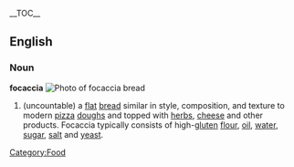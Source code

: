 {{wikipedia}} __TOC__
==English==
===Noun===

'''focaccia'''
[[Image:focaccia.png|thumb|Photo of focaccia bread]]
#(uncountable) a [[flat]] [[bread]] similar in style, composition, and texture to modern [[pizza]] [[dough]]s and topped with [[herb]]s, [[cheese]] and other products.  Focaccia typically consists of high-[[gluten]] [[flour]], [[oil]], [[water]], [[sugar]], [[salt]] and [[yeast]].

[[Category:Food]]